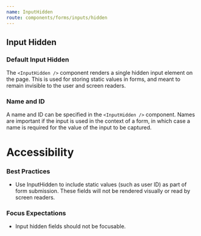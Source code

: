 ```yaml
---
name: InputHidden
route: components/forms/inputs/hidden
---
```



## Input Hidden

<ComponentDetail
  of="InputHidden"
  status="experimental"
  figmaURL="file/2MG6DoSjk4IaLnjjFCnKFf/Forms"
  githubURL="Form/Inputs/InputHidden"
/>

### Default Input Hidden

The `<InputHidden />` component renders a single hidden input element on the page. This is used for storing static values in forms, and meant to remain invisible to the user and screen readers.

<Playground>
  <InputHidden />
</Playground>

### Name and ID

A name and ID can be specified in the `<InputHidden />` component. Names are important if the input is used in the context of a form, in which case a name is required for the value of the input to be captured.

<Playground>
  <InputHidden name="someName" id="someId" />
</Playground>

# Accessibility

### Best Practices

- Use InputHidden to include static values (such as user ID) as part of form submission. These fields will not be rendered visually or read by screen readers.

### Focus Expectations

- Input hidden fields should not be focusable.
